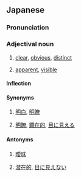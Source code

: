 ==Japanese==
{{ja-kanjitab|あき|sort=あきらか|yomi=kun}}

===Pronunciation===
{{ja-pron|あきらか|yomi=k|acc=2}}

===Adjectival noun===
{{ja-adj|infl=na|あきらか}}

# {{sense|no doubts}} [[clear]], [[obvious]], [[distinct]]
# {{sense|appearing; comprehensible by sight}} [[apparent]], [[visible]]

====Inflection====
{{ja-na|あきらか}}

====Synonyms====
# {{sense|no doubts}} [[明白]], [[明瞭]]
# {{sense|appearing}} [[明瞭]], [[顕在的]], [[見える|目に見える]]

====Antonyms====
# {{sense|no doubts}} [[曖昧]]
# {{sense|appearing}} [[潜在的]], [[見えない|目に見えない]]